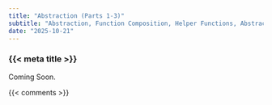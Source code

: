 ```yaml
---
title: "Abstraction (Parts 1-3)"
subtitle: "Abstraction, Function Composition, Helper Functions, Abstraction Practice, Abstraction Examples, and Function Reuse"
date: "2025-10-21"
---
```


### {{< meta title >}}

Coming Soon.

{{< comments >}}
